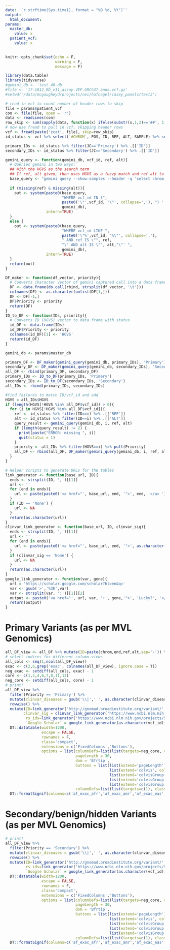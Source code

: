 ```yaml
---
date: '`r strftime(Sys.time(), format = "%B %d, %Y")`'
output: 
  html_document:
params:
  master_db:
    value: x
  patient_vcf:
    value: x
---
```

```r
knitr::opts_chunk$set(echo = F,
                      warning = F,
                      message = F)
```

```r
library(data.table)
library(tidyverse)
#gemini_db <- 'test_40.db'
#file <- '17-1012_RD_v11_assay.VEP.GRCh37.anno.vcf.gz'
#setwd('/data/mcgaugheyd/projects/nei/hufnagel/casey_panels/test2')

# read in vcf to count number of header rows to skip
file = params$patient_vcf
con <- file(file, open = 'r')
data <- readLines(con)
row_skip <- sum(sapply(data, function(x) ifelse(substr(x,1,2)=='##', 1,0)))
# now use fread to pull in vcf, skipping header rows
vcf <- fread(paste('zcat', file), skip=row_skip)
id_status <- vcf %>% select(`#CHROM`, POS, ID, REF, ALT, SAMPLE) %>% separate(SAMPLE, c('GT', 'CT', 'JC'), ':')

primary_IDs <- id_status %>% filter(JC=='Primary') %>% .[['ID']]
secondary_IDs <- id_status %>% filter(JC=='Secondary') %>% .[['ID']]

gemini_query <- function(gemini_db, vcf_id, ref, alt){
  # Queries gemini in two ways:
  ## With the HGVS as the search term
  ## If ref, alt given, then uses HGVS as a fuzzy match and ref alt to confirm
  base_query <- "gemini query --show-samples --header -q 'select chrom, start, end, ref, alt, vcf_id, hgvsc, hgvsp, type, gene, impact, rs_ids, pfam_domain, clinvar_diseases, clinvar_ID, clinvar_pathogenic, clinvar_sig, hgmd_overlap, af_exac_afr, af_exac_all af_exac_amr, af_exac_eas, af_exac_nfe af_exac_oth, af_exac_sas, an_exac_all, exac_num_het, exac_num_hom_alt, mis_z, pli, gerp_elements, polyphen_pred, polyphen_score, sift_pred, sift_score, cadd_phred FROM variants "
  
  if (missing(ref) & missing(alt)){
    out <- system(paste0(base_query,
                         "WHERE vcf_id IN (", 
                         paste0('\"',vcf_id, '\"', collapse=','), ") ' ", 
                         gemini_db), 
                  intern=TRUE) 
  }
  else {
    out <- system(paste0(base_query,
                         "WHERE vcf_id LIKE ", 
                         paste0('\"%',vcf_id, '%\"', collapse=','), 
                         " AND ref IS \"", ref, 
                         "\" AND alt IS \"", alt,"\"' ", 
                         gemini_db), 
                  intern=TRUE) 
  }
  return(out)
}

DF_maker <- function(df_vector, priority){
  # Converts character vector of gemini captured call into a data frame
  DF <- data.frame(do.call(rbind, strsplit(df_vector, '\t')))
  colnames(DF) <- as.character(unlist(DF[1,]))
  DF <- DF[-1,] 
  DF$Priority <- priority
  return(DF)
}
ID_to_DF <- function(IDs, priority){
  # Converts ID (HGVS) vector to data frame with status 
  id_DF <- data.frame(IDs)
  id_DF$Priority <- priority
  colnames(id_DF)[1] <- 'HGVS'
  return(id_DF)
}
```

```r
gemini_db <- params$master_db

primary_DF <- DF_maker(gemini_query(gemini_db, primary_IDs), 'Primary')
secondary_DF <- DF_maker(gemini_query(gemini_db, secondary_IDs), 'Secondary')
all_DF <- rbind(primary_DF, secondary_DF)
primary_IDs <- ID_to_DF(primary_IDs, 'Primary')
secondary_IDs <- ID_to_DF(secondary_IDs, 'Secondary')
all_IDs <- rbind(primary_IDs, secondary_IDs)

#find failures to match ID/vcf_id and add
HGVS = all_IDs$HGVS
if (length(HGVS[!HGVS %in% all_DF$vcf_id]) > 0){
  for (i in HGVS[!HGVS %in% all_DF$vcf_id]){
    ref <- id_status %>% filter(ID==i) %>% .[['REF']]
    alt <- id_status %>% filter(ID==i) %>% .[['ALT']]
    query_result <- gemini_query(gemini_db, i, ref, alt)
    if (length(query_result) != 2) {
      print(paste("ERROR: missing ", i)) 
      quit(status = 1)
    }
    priority <- all_IDs %>% filter(HGVS==i) %>% pull(Priority)
    all_DF <- rbind(all_DF, DF_maker(gemini_query(gemini_db, i, ref, alt), priority) )
  }
}
```

```r
# Helper scripts to generate URLs for the tables
link_generator <- function(base_url, ID){
  ends <- strsplit(ID, ',')[[1]]
  url <- ''
  for (end in ends){
    url <- paste(paste0('<a href="', base_url, end, '">', end, '</a> '), url)
  }
  if (ID == 'None') {
    url <- NA
  }
  return(as.character(url))
}
clinvar_link_generator <- function(base_url, ID, clinvar_sig){
  ends <- strsplit(ID, ',')[[1]]
  url <- ''
  for (end in ends){
    url <- paste(paste0('<a href="', base_url, end, '">', as.character(clinvar_sig), '</a> '), url)
  }
  if (clinvar_sig == 'None') {
    url <- NA
  }
  return(as.character(url))
}
google_link_generator <- function(var, gene){
  url = 'https://scholar.google.com/scholar?hl=en&q='
  var <- gsub('>','%3E',var)
  var <- strsplit(var, ':')[[1]][2]
  output <- paste0('<a href="', url, var, '+', gene,'">', 'Lucky?', '</a>')
  return(output)
}
```

# Primary Variants (as per MVL Genomics)
```r
all_DF_view <- all_DF %>% mutate(ID=paste(chrom,end,ref,alt,sep='-')) %>% select(ID, vcf_id:Priority)
# select indices for different column views
all_cols <- seq(1,ncol(all_DF_view))
exac <- c(2,6,grep('exac', colnames(all_DF_view), ignore.case = T))
neg_exac <- setdiff(all_cols, exac) - 1
core <- c(1,2,4,6,7,8,11,13)
neg_core <- setdiff(all_cols, core) - 1
# print!
all_DF_view %>% 
  filter(Priority == 'Primary') %>% 
  mutate(clinvar_diseases = gsub('\\|',' ', as.character(clinvar_diseases))) %>% 
  rowwise() %>% 
  mutate(ID=link_generator('http://gnomad.broadinstitute.org/variant/',as.character(ID)),
        clinvar_sig = clinvar_link_generator('https://www.ncbi.nlm.nih.gov/clinvar?term=',as.character(rs_ids), as.character(clinvar_sig)),
         rs_ids=link_generator('https://www.ncbi.nlm.nih.gov/projects/SNP/snp_ref.cgi?rs=',as.character(rs_ids)),
         `Google Scholar` = google_link_generator(as.character(vcf_id), as.character((gene)))) %>% 
  DT::datatable(width=1200, 
                escape = FALSE,
                rownames = F, 
                class='compact', 
                extensions = c('FixedColumns','Buttons'), 
                options = list(columnDefs=list(list(targets=neg_core, visible = FALSE)),
                               pageLength = 30,
                               dom = 'Bfrtip',
                               buttons = list(list(extend='pageLength'),
                                              list(extend='colvis', collectionLayout='four-column'),
                                              list(extend='colvisGroup', text='Core Fields', hide=paste(neg_core, collapse = ','), show = paste(core, collapse = ',')),
                                              list(extend='colvisGroup', text='ExAC', hide=paste(neg_exac,collapse = ','), show = paste(exac, collapse = ',' )),
                                              list(extend='colvisGroup', text='Show All', show = ':hidden' )),
                               columnDefs=list(list(targets=c(1), class="dt-left")))) %>% 
  DT::formatSignif(columns=c('af_exac_afr','af_exac_amr','af_exac_eas','af_exac_oth','af_exac_sas','an_exac_all','mis_z','pli'),3)
```

# Secondary/benign/hidden Variants (as per MVL Genomics)
```r
# print!
all_DF_view %>% 
  filter(Priority == 'Secondary') %>% 
  mutate(clinvar_diseases = gsub('\\|',' ', as.character(clinvar_diseases))) %>% 
  rowwise() %>% 
  mutate(ID=link_generator('http://gnomad.broadinstitute.org/variant/',as.character(ID)),
         rs_ids=link_generator('https://www.ncbi.nlm.nih.gov/projects/SNP/snp_ref.cgi?rs=',as.character(rs_ids)),
         `Google Scholar` = google_link_generator(as.character(vcf_id), as.character((gene)))) %>% 
  DT::datatable(width=1200, 
                escape = FALSE,
                rownames = F, 
                class='compact', 
                extensions = c('FixedColumns','Buttons'), 
                options = list(columnDefs=list(list(targets=neg_core, visible = FALSE)),
                               pageLength = 30,
                               dom = 'Bfrtip',
                               buttons = list(list(extend='pageLength'),
                                              list(extend='colvis', collectionLayout='four-column'),
                                              list(extend='colvisGroup', text='Core Fields', hide=paste(neg_core, collapse = ','), show = paste(core, collapse = ',')),
                                              list(extend='colvisGroup', text='ExAC', hide=paste(neg_exac,collapse = ','), show = paste(exac, collapse = ',' )),
                                              list(extend='colvisGroup', text='Show All', show = ':hidden' )),
                               columnDefs=list(list(targets=c(1), class="dt-left")))) %>% 
  DT::formatSignif(columns=c('af_exac_afr','af_exac_amr','af_exac_eas','af_exac_oth','af_exac_sas','an_exac_all','mis_z','pli'),3)
```
